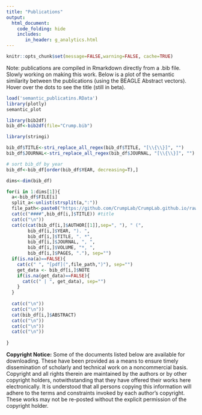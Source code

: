 ```yaml
---
title: "Publications"
output: 
  html_document:
    code_folding: hide
    includes:
       in_header: g_analytics.html
---
```


```r
knitr::opts_chunk$set(message=FALSE,warning=FALSE, cache=TRUE)
```

Note: publications are compiled in Rmarkdown directly from a .bib file. Slowly working on making this work. Below is a plot of the semantic similarity between the publications (using the BEAGLE Abstract vectors). Hover over the dots to see the title (still in beta).

```r
load('semantic_publicatins.RData')
library(plotly)
semantic_plot
```


```r
library(bib2df)
bib_df<-bib2df(file="Crump.bib")

library(stringi)

bib_df$TITLE<-stri_replace_all_regex(bib_df$TITLE, "[\\{\\}]", "")
bib_df$JOURNAL<-stri_replace_all_regex(bib_df$JOURNAL, "[\\{\\}]", "")

# sort bib_df by year
bib_df<-bib_df[order(bib_df$YEAR, decreasing=T),]

dims<-dim(bib_df)

for(i in 1:dims[1]){
  a<-bib_df$FILE[i]
  split_a<-unlist(strsplit(a,":"))
  file_path<-paste0("https://github.com/CrumpLab/CrumpLab.github.io/raw/master/",split_a[2])
  cat(c("####",bib_df[i,]$TITLE)) #title
  cat(c("\n"))
  cat(c(cat(bib_df[i,]$AUTHOR[[1]],sep=", "), " (",
        bib_df[i,]$YEAR, "). ",
        bib_df[i,]$TITLE, ". *",
        bib_df[i,]$JOURNAL, ", ",
        bib_df[i,]$VOLUME, "*, ",
        bib_df[i,]$PAGES, "."), sep="")
  if(is.na(a)==FALSE){
    cat(c(" ", "[pdf](",file_path,")"), sep="")
    get_data <- bib_df[i,]$NOTE
    if(is.na(get_data)==FALSE){
      cat(c(" | ", get_data), sep="")
    }
  }
  
  cat(c("\n"))
  cat(c("\n"))
  cat(bib_df[i,]$ABSTRACT)
  cat(c("\n"))
  cat(c("\n"))
  cat(c("\n"))
  
}
```


**Copyright Notice:** Some of the documents listed below are available for downloading. These have been provided as a means to ensure timely dissemination of scholarly and technical work on a noncommercial basis. Copyright and all rights therein are maintained by the authors or by other copyright holders, notwithstanding that they have offered their works here electronically. It is understood that all persons copying this information will adhere to the terms and constraints invoked by each author's copyright. These works may not be re-posted without the explicit permission of the copyright holder.

